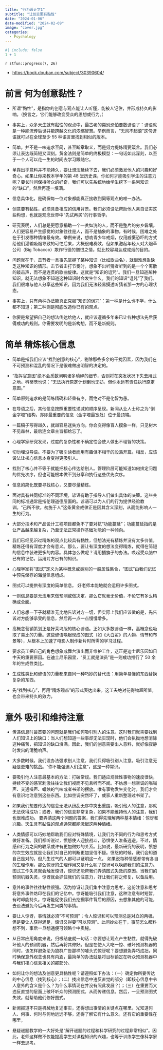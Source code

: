 ```yaml
---
title: "行为设计学1"
subtitle: "让创意更有黏性"
date: "2024-01-06"
date-modified: "2024-02-09"
image: "cover.jpg"
categories: 
  - Psychology
---
```


```r
#| include: false
1 + 1
```

::: {.callout-note title="Progress"}
`r stfun::progress(7, 26)`

<!-- 读后感：[读《管理行为》](https://shitao5.org/posts/glxw/)。 -->
:::

::: {.callout-tip title="Learning Source"}
-   <https://book.douban.com/subject/30390604/>
:::

# 前言 何为创意黏性？ {.unnumbered}

-   所谓“黏性”，是指你的创意与观点能让人听懂，能被人记住，并形成持久的影响。（换言之，它们能够改变受众的思想或行为。）

-   事实上，众多天生就有黏性的观点中，最古老的类别恐怕要数谚语了：谚语就是一种能流传后世并能跨越文化的浓缩智慧。举例而言，“无风不起浪”这句谚语就可以在全球至少 55 种语言里找到相似的版本。

-   简单，并不是一味追求至简，甚至断章取义，而是努力提炼精要箴言。我们必须让表达既简短又深刻。黄金法则是简单的终极模型：一句话如此深刻，以至于一个人可以花一生的时间去学习跟随它。

-   单靠出乎意料并不能持久，要让想法延续下去，我们必须激发他人的兴趣和好奇心。如果让你来教本学年的第 48 堂历史课，你如何才能吸引学生的注意力呢？要长时间保持听众的好奇，我们可以先系统地给学生挖下一系列知识的“缺口”，然后再逐一填满。

-   信息具体化，是确保每一位对象都能真正接收到同等观点的唯一办法。

-   创意要有黏性，必须具备相应的信用背景。我们必须设法帮助他人亲自证实这些构想，也就是观念世界中“先试再买”的行事哲学。

-   研究表明，人们总是更愿意捐助一个一贫如洗的人，而不是整片的穷乡僻壤。人们更容易产生感觉的对象往往是人，而不是抽象的事物。有时候，困难之处在于引发哪种情绪最有效。举例来说，想劝青少年戒烟，仅用威慑恐吓的方式给他们灌输吸烟导致的可怕后果，大概很难奏效，但如果激起年轻人对大烟草公司（Big Tobacco）欺诈行径的憎恨之情，就比较容易达成戒烟的目的。

-   问题就在于，击节者一旦事先掌握了某种知识（比如歌曲名），就很难想象缺乏这种知识的情形。击节者击打节奏时，想象不出听猜者听到的是一个个离散的敲击声，而不是连贯的歌曲旋律。这就是“知识的诅咒”。我们一旦知道某种知识，就无法想象不知道这种知识时会发生什么，我们的知识“诅咒”了我们。我们很难与他人分享这些知识，因为我们无法轻易摸透听猜者那一方的心理状态。

-   事实上，只有两种办法能真正克服“知识的诅咒”：第一种是什么也不学，什么都不知道；第二种则是彻底改造你已有的观点。

-   你要是希望把自己的想法传达给他人，就应该遵循多年来已让各种想法先后获得成功的规则。你需要发明的是新构想，而不是新规则。

# 简单 精炼核心信息

-   简单是指我们应该“找到创意的核心”，剔除那些多余的干扰因素，因为我们在不可预测和混乱的情况下是很难做出明智的决定的。

-   “指挥官意图”绝不会悉数阐明诸多琐碎的细节，否则将在突发状况下失去用武之地。科蒂茨也说：“无法执行原定计划倒也无妨，但你永远有责任执行原定意图。”

-   简单原则追求的是简练精确和轻重有序，而绝对不是化智为愚。

-   在导语之后，其他信息按照重要性递减的顺序呈现。新闻从业人士称之为“倒金字塔”结构，亦即最重要的信息（金字塔最宽处）位于最顶端。

-   一篇稿子写得越久，就越容易迷失方向。你会变得像盲人摸象一样，只见树木不见森林，最后连文章主旨都给忘了。

-   心理学家研究发现，过度的复杂性和不确定性会使人做出不理智的决策。

-   切勿埋没导语。不要为了吸引读者而用有趣但不相干的段落开篇。相反，应该设法让核心信息本身变得更吸引人。

-   找到了核心并不等于就能把核心传达给别人。管理阶层可能知道如何排定问题的优先次序，但也可能根本做不到分享和执行这些优先次序。

-   信息的简化既要寻找核心，又要尽量精炼。

-   面对具有共同标准的不同环境，谚语有助于指导人们做出具体的决策。这些共同的标准通常是指伦理道德层面的。谚语可以为人们的行为提供经验教训。“己所不欲，勿施于人”这条黄金戒律正是因其含义深刻，从而能影响人一生的行为。

-   大部分技术和产品设计工程项目都免不了要对抗“功能蔓延”；功能蔓延指的是让产品越来越复杂，乃至无法正常操作基础功能的一种倾向。

-   我们已经见识过精炼的观点比较具有黏性，但想法光有精炼并没有太多价值，精炼还得有深度才会有意义。那么，要让有深度的想法变得精炼，就得在简短的信息中装进更多的内容。具体怎么做呢？请用插旗子的办法。唤起受众脑中已有的记忆，运用对方已有的知识。

-   心理学家将“图式”定义为某种概念或类别的一般属性集合，“图式”由我们记忆中预先储存的海量信息组成。

-   图式可以提供有深度的简单信息。 好老师本能地就会运用许多图式。

-   一则信息要是无法用来做预测或做决定，那么它就毫无价值，不论它有多么精确或全面。

-   人们总想一下子就精准无比地告诉对方一切，但实际上我们应该做的是，先告诉对方能够承受的信息，然后再一点一点慢慢增多。

-   高概念营销策划正是好莱坞版的核心谚语。正如大多数谚语一样，高概念也吸取了类比的力量。这些谚语唤起现成的图式（如《大白鲨》的人物、情节和布景等），从根本上加速了电影人制作新片时所需的学习过程。

-   要求员工把自己的角色想象成舞台演出而非维护工作，这正是迪士尼乐园如日中天的重要原因。在迪士尼乐园里，“员工就是演员”是一则成功推行了 50 余年的生成性类比。

-   生成性类比和谚语的力量都来自同一种巧妙的替代法：用简单易懂的东西替换复杂的东西。

-   先“找到核心”，再用“精炼观点”的形式表达出来。这工夫绝对花得物超所值，也会带来持久的效力。

# 意外 吸引和维持注意

-   传递信息时最首要的问题就是我们如何吸引别人的注意。这时我们就需要找到人们知识上的缺口：当人们想知道一些事却无法实现时，他们会执拗地想消除这种痛苦，把知识的缺口填满。因此，我们的创意需要出人意料，就好像寂静时发出的清脆响声。

-   大多数时候，我们没办法强求别人注意，我们只得吸引别人注意。吸引注意无疑是更难的挑战。“你不能强迫人们注意”，这是一种常识。

-   要吸引他人注意最基本的方法：打破常规。我们适应规律性事物的速度很快，持续不变的感官刺激往往让我们视而不见且听而不闻。不妨想一想空调的嗡嗡声、交通噪声、蜡烛的气味或者书架的摆放。唯有事物发生变化时，我们才会有意识地注意到这些东西。比如空调突然坏了，或家人重新整理过书架了。

-   如果我们想要传达的信息无法从纷乱无序中突出重围，吸引他人的注意，那就无法获得成功；或者，我们的信息非常复杂，如果不能维持他人的注意，我们也很难成功。 要弄清这两个问题的答案，我们得先理解两种基本情绪：惊讶和兴趣。天生具有黏性的观点通常都能激起这两种情绪。

-   人类情感可以巧妙地帮助我们应对特殊情境，让我们为不同的行为和思考方式做好准备。我们都听说过，愤怒使人迎接战斗，恐惧使人准备逃避。不过，情感和行为之间的联系或许有更加微妙的关系。比如说，最新研究的表明，愤怒的次生效应就是让我们对自己的判断更加坚信不疑。愤怒的时候，我们会知道自己是对的，但凡生过气的人都可以证明这一点。 如果说每种情感都带有各自的生理作用，那么惊讶的生理作用又是什么呢？惊讶可以唤醒我们的注意力。图式工作失灵就会触发惊讶，惊讶还能帮我们弄清图式失效的原因。当我们的预测机器失灵，惊讶就会抓住我们的注意力，好让我们将之修复，以备后用。

-   意外的事件往往黏性很强。因为惊讶让我们集中注意力思考，这份注意和思考将意外事件烙印在我们的记忆中。惊讶能吸引我们注意，这种注意有时短暂，有时却能持久。惊讶能促使我们去挖掘事件背后的原因，去想象其他的可能，去设法避免今后再发生同类的事情。

-   要让人惊讶，事情就必须“不可预测”；令人惊讶和可以预测总是对立的两极。但是要让人获得满足，惊讶又得要“可以预测”。此间妙处在于，事前怎么都料想不到，事后一旦想通便可领略个中奥秘。

-   从日常应用角度来说，归根结底就一句话：你要想让观点产生黏性，就得先破坏他人的预测机器，然后再将其修好。但是在使人大吃一惊、破坏预测机器的同时，该怎样避免沦为狼群广告那样的噱头式惊讶呢？要想避免弄巧成拙，同时确保意外观念也具有内涵，最简单的办法就是将目标锁定在听众预测机器中与我们核心信息相关的那部分。

-   如何让你的想法及创意更具黏性呢？请遵照如下办法：（一）确定你所要传达的中心信息（找到核心）；（二）找出信息中违反直觉的部分（即核心信息中令人意外的含义是什么？为什么事情现在并没有照此发展？）；（三）在重要而又违反直觉的层面上破坏听众的预测图式，从而传递信息。然后，一旦预测图式失效，就帮助他们修好图式。

-   新闻报道不只是机械地复述事实，还得想出事情的关键点在哪里。光知道何人、何事、何时与何地远远不够，还得了解它有什么意义，还有它的重要性在哪里。

-   悬疑谜题教学的一大好处是“解开谜题的过程和科学研究的过程非常相似”。因此，老师这样做不仅能提高学生对课程知识的兴趣，也等于训练学生像科学家一样去思考。
